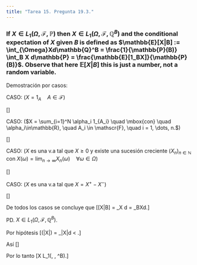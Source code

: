 ```yaml
---
title: "Tarea 15. Pregunta 19.3."
---
```


### If $X \in L_1(\Omega,\mathscr{F}, \mathbb{P})$ then $X \in L_1(\Omega,\mathscr{F}, \mathbb{Q}^B)$ and the conditional expectation of $X$ given $B$ is defined as $\mathbb{E}[X|B] := \int_{\Omega}Xd\mathbb{Q}^B = \frac{1}{\mathbb{P}(B)} \int_B X d\mathbb{P} = \frac{\mathbb{E}[1_BX]}{\mathbb{P}(B)}$. Observe that here $\mathbb{E}[X|B]$ this is just a number, not a random variable.

Demostración por casos:

CASO: ($X = 1_A \quad A\in \mathscr{F}$)

\[\begin{align*}
\mathbb{E}[X|B] &= \int_{\Omega} Xd\mathbb{Q}^B\\\\
&= \int 1_A d\mathbb{Q}^B\\\\
&= \frac{\mathbb{P}(A \cap B)}{\mathbb{P}(B)}\\\\
&= \frac{1}{\mathbb{P}(B)}\int_B 1_A d\mathbb{P}.
\end{align*}\]

CASO: ($X = \sum_{i=1}^N \alpha_i 1_{A_i} \quad \mbox{con} \quad \alpha_i\in\mathbb{R}, \quad A_i \in \mathscr{F}, \quad i = 1, \dots, n.$)

\[\begin{align*}
\mathbb{E}[X|B] &= \int_\Omega X d\mathbb{Q}^B\\\\
&= \int\sum_{i=1}^N\alpha_i1_{A_i}d \mathbb{Q}^B\\\\
&= \sum_{i=1}^N \alpha_i \mathbb{Q}^B(A_i \cap B)\\\\
&= \sum_{i=1}^N \alpha_i \frac{\mathbb{P}(A_i\cap B)}{\mathbb{P}(B)}\\\\
&= \frac{1}{\mathbb{P}(B)}[\sum_{i=1}^N \alpha_i \mathbb{P}(A_i \cap B)]\\\\
&= \frac{1}{\mathbb{P}(B)}\int_B X d\mathbb{P}
\end{align*}\]

CASO: ($X$ es una v.a tal que $X \geq0$ y existe una sucesión creciente $(X_n)_{n \in \mathbb{N}}$ con $X(\omega) = \lim_{n \to \infty} X_n(\omega) \quad \forall \omega \in \Omega$)

\[\begin{align*}
\mathbb{E}[X|B] &= \int_\Omega Xd\mathbb{Q}\\\\
&= \int \lim_{n \to \infty} X_n d \mathbb{Q}^B\\\\
&= \lim_{n \to \infty} \int X_n d \mathbb{Q}^B\\\\
&= \lim_{n \to \infty} [\frac{1}{\mathbb{P}(B)} \int_B X_n d\mathbb{Q}^B] && (\mbox{Caso anterior})\\\\
&= \frac{1}{\mathbb{P}(B)}\int_B \lim_{n\to \infty}X_n d\mathbb{Q}^B\\\\
&= \frac{1}{\mathbb{P}(B)}\int_B X d\mathbb{Q}^B\\\\
\end{align*}\]

CASO: ($X$ es una v.a tal que $X = X^+-X^-$)

\[\begin{align*}
\mathbb{E}[X|B] &= \int_\Omega Xd \mathbb{Q}^B\\\\
&= \int X^+ - X^- d \mathbb{Q}^B\\\\
&= \int X^+d \mathbb{Q}^B - \int X^- d \mathbb{Q}^B\\\\
&= \frac{1}{\mathbb{P}(B)}\int_BX^+d\mathbb{P} - \frac{1}{\mathbb{P}(B)}\int_BX^-d\mathbb{P} \quad  (\mbox{Caso anterior})\\\\
&= \frac{1}{\mathbb{P}(B)}[\int_BX^+d\mathbb{P}-\int_BX^-d\mathbb{P}]\\\\
&=\frac{1}{\mathbb{P}(B)} \int_B Xd \mathbb{P}
\end{align*}\]


De todos los casos se concluye que \[\mathbb{E}[X|B] = \int_\Omega X d\mathbb{Q} = \frac{1}{\mathbb{P}(B)}\int_BXd\mathbb{P}.\]

PD. $X \in L_1(\Omega, \mathscr{F}, \mathbb{Q}^B)$.

Por hipótesis \[\mathbb{E}(|X|) = \int_\Omega |X|d\mathbb{P} < \infty.\]

Así
\[\begin{align*}
\mathbb{E}(|X||B) &= \int_\Omega |X|d\mathbb{Q}^B\\\\
&= \frac{1}{\mathbb{P}(B)}\int_B |X|d\mathbb{P}\\\\
&\leq \frac{1}{\mathbb{P}(B)}\int_\Omega |X|d\mathbb{P}\\\\
&< \infty
\end{align*}\]

Por lo tanto 
\[X \in L_1(\Omega, \mathscr{F}, \mathbb{Q}^B).\]

